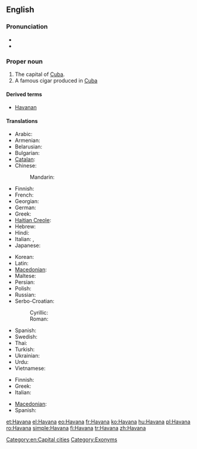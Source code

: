 {{wikipedia}}
==English==

===Pronunciation===
* {{IPA|/həˈvænə/}}
* {{rhymes|ænə}}

===Proper noun===
{{en-proper noun}}

# The capital of [[Cuba]].
# A famous cigar produced in [[Cuba]]

====Derived terms====
* [[Havanan]]

====Translations====
{{trans-top|capital}}
* Arabic: {{t|ar|هافانا|f|tr=hafaanaa, havaanaa}}
* Armenian: {{t-|hy|Հավանա|tr=Havana}}
* Belarusian: {{t-|be|Гавана|f|tr=Havána|xs=Belarusian}}
* Bulgarian: {{t|bg|Хавана|f|tr=Havána}}
* [[Catalan]]: {{t|ca|L'Havana}}
* Chinese:
*: Mandarin: {{t|cmn|哈瓦那|tr=Hāwǎnà|sc=Hani}}
* Finnish: {{t+|fi|Havanna}}
* French: {{t+|fr|La Havane|f}}
* Georgian: {{t|ka|ჰავანა|tr=havana|sc=Geor|xs=Georgian}}
* German: {{t+|de|Havanna|f}}
* Greek: {{t+|el|Αβάνα|f|tr=Avána}}
* [[Haitian Creole]]: {{tø|ht|La Avàn}}
* Hebrew: {{t|he|הוואנה}}
* Hindi: {{t|hi|हवाना|tr=havānā|xs=Hindi}}
* Italian: {{t|it|L'Avana|f}}, {{t|it|L'Havana|f}}
* Japanese: {{t|ja|ハバナ|tr=Habana}}
{{trans-mid}}
* Korean: {{t-|ko|아바나|tr=Abana|sc=Hang}}
* Latin: {{t-|la|Avana}}
* [[Macedonian]]: {{t|mk|Хавана|f|tr=Havána}}
* Maltese: {{t|mt|Ħavana|alt=il-Ħavana|xs=Maltese}}
* Persian: {{t|fa|هاوانا|tr=Hâvânâ}}
* Polish: {{t+|pl|Hawana|f}}
* Russian: {{t-|ru|Гавана|f|tr=Gavána}}
* Serbo-Croatian:
*: Cyrillic: {{t|sh|Хавана|f|sc=Cyrl|xs=Serbo-Croatian}}
*: Roman: {{t|sh|Havana|f|xs=Serbo-Croatian}}
* Spanish: {{t-|es|la Habana|f}}
* Swedish: {{t-|sv|Havanna}}
* Thai: {{t|th|ฮาวานา|tr=haawaanaa}}
* Turkish: {{t|tr|Havana}}
* Ukrainian: {{t-|uk|Гавана|f|tr=Havána|xs=Ukrainian}}
* Urdu: {{t|ur|ہوانا|tr=havānā|xs=Urdu}}
* Vietnamese: {{t|vi|La Habana|xs=Vietnamese}}
{{trans-bottom}}

{{trans-top|cigar}}
* Finnish: {{t-|fi|havannalainen}}
* Greek: {{t-|el|πούρα Αβάνας}}
* Italian: {{t+|it|avana|m}}
{{trans-mid}}
* [[Macedonian]]: {{t|mk|хаванска пура|f|tr=hávanska púra}}
* Spanish: {{t+|es|habano|m}}
{{trans-bottom}}

[[Category:en:Capital cities]]
[[Category:Exonyms]]

[[et:Havana]]
[[el:Havana]]
[[eo:Havana]]
[[fr:Havana]]
[[ko:Havana]]
[[hu:Havana]]
[[pl:Havana]]
[[ro:Havana]]
[[simple:Havana]]
[[fi:Havana]]
[[tr:Havana]]
[[zh:Havana]]